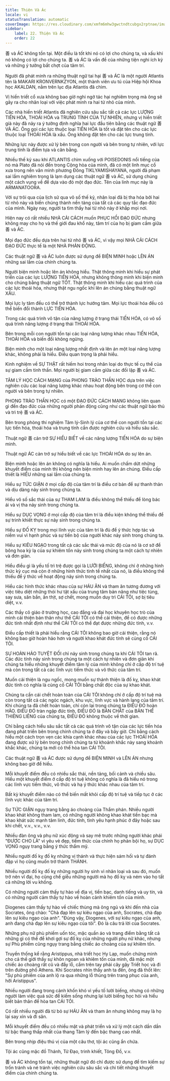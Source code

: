 ```yaml
---
title: Thiện Và Ác
locale: vi
statusTranslation: automatic
coverImage: https://res.cloudinary.com/xmfm6mhw3gwctndtcubgx2rptnae/image/upload/v1740337243/small_cover_educacion_fundamental_a051170f1c.webp
sidebar:
    label: 22. Thiện Và Ác
    order: 22
---
```

善 và ÁC không tồn tại. Một điều là tốt khi nó có lợi cho chúng ta, và xấu khi nó không có lợi cho chúng ta. 善 và ÁC là vấn đề của những tiện nghi ích kỷ và những ý tưởng bất chợt của tâm trí.

Người đã phát minh ra những thuật ngữ tai hại 善 và ÁC là một người Atlantis tên là MAKARI KRONVERNKZYON, một thành viên ưu tú của Hiệp hội Khoa học AKALDAN, nằm trên lục địa Atlantis đã chìm.

Vị hiền triết cổ xưa không bao giờ nghi ngờ tác hại nghiêm trọng mà ông sẽ gây ra cho nhân loại với việc phát minh ra hai từ nhỏ của mình.

Các nhà hiền triết Atlantis đã nghiên cứu sâu sắc tất cả các lực LƯỢNG TIẾN HÓA, THOÁI HÓA và TRUNG TÍNH CỦA TỰ NHIÊN, nhưng vị hiền triết già này đã nảy ra ý tưởng định nghĩa hai lực đầu tiên bằng các thuật ngữ 善 VÀ ÁC. Ông gọi các lực thuộc loại TIẾN HÓA là tốt và đặt tên cho các lực thuộc loại THOÁI HÓA là xấu. Ông không đặt tên cho các lực trung tính.

Những lực này được xử lý bên trong con người và bên trong tự nhiên, với lực trung tính là điểm tựa và cân bằng.

Nhiều thế kỷ sau khi ATLANTIS chìm xuống với POISEDONIS nổi tiếng của nó mà Plato đã nói đến trong Cộng hòa của mình, đã có một linh mục cổ xưa trong nền văn minh phương Đông TIKLYAMISHAYANA, người đã phạm sai lầm nghiêm trọng là lạm dụng các thuật ngữ 善 và ÁC, sử dụng chúng một cách vụng về để dựa vào đó một đạo đức. Tên của linh mục này là ARMANATOORA.

Với sự trôi qua của lịch sử qua vô số thế kỷ, nhân loại đã bị tha hóa bởi hai từ nhỏ này và biến chúng thành nền tảng của tất cả các quy tắc đạo đức của mình. Ngày nay, người ta tìm thấy hai từ nhỏ này ở khắp mọi nơi.

Hiện nay có rất nhiều NHÀ CẢI CÁCH muốn PHỤC HỒI ĐẠO ĐỨC nhưng không may cho họ và thế giới đau khổ này, tâm trí của họ bị giam cầm giữa 善 và ÁC.

Mọi đạo đức đều dựa trên hai từ nhỏ 善 và ÁC, vì vậy mọi NHÀ CẢI CÁCH ĐẠO ĐỨC thực tế là một NHÀ PHẢN ĐỘNG.

Các thuật ngữ 善 và ÁC luôn được sử dụng để BIỆN MINH hoặc LÊN ÁN những sai lầm của chính chúng ta.

Người biện minh hoặc lên án không hiểu. Thật thông minh khi hiểu sự phát triển của các lực LƯỢNG TIẾN HÓA, nhưng không thông minh khi biện minh cho chúng bằng thuật ngữ TỐT. Thật thông minh khi hiểu các quá trình của các lực thoái hóa, nhưng thật ngu ngốc khi lên án chúng bằng thuật ngữ XẤU.

Mọi lực ly tâm đều có thể trở thành lực hướng tâm. Mọi lực thoái hóa đều có thể biến đổi thành LỰC TIẾN HÓA.

Trong các quá trình vô tận của năng lượng ở trạng thái TIẾN HÓA, có vô số quá trình năng lượng ở trạng thái THOÁI HÓA.

Bên trong mỗi con người tồn tại các loại năng lượng khác nhau TIẾN HÓA, THOÁI HÓA và biến đổi không ngừng.

Biện minh cho một loại năng lượng nhất định và lên án một loại năng lượng khác, không phải là hiểu. Điều quan trọng là phải hiểu.

Kinh nghiệm về SỰ THẬT rất hiếm hoi trong nhân loại do thực tế cụ thể của sự giam cầm tinh thần. Mọi người bị giam cầm giữa các đối lập 善 và ÁC.

TÂM LÝ HỌC CÁCH MẠNG của PHONG TRÀO THẦN HỌC dựa trên việc nghiên cứu các loại năng lượng khác nhau hoạt động bên trong cơ thể con người và bên trong tự nhiên.

PHONG TRÀO THẦN HỌC có một ĐẠO ĐỨC CÁCH MẠNG không liên quan gì đến đạo đức của những người phản động cũng như các thuật ngữ bảo thủ và trì trệ 善 và ÁC.

Bên trong phòng thí nghiệm Tâm lý-Sinh lý của cơ thể con người tồn tại các lực tiến hóa, thoái hóa và trung tính cần được nghiên cứu và hiểu sâu sắc.

Thuật ngữ 善 cản trở SỰ HIỂU BIẾT về các năng lượng TIẾN HÓA do sự biện minh.

Thuật ngữ ÁC cản trở sự hiểu biết về các lực THOÁI HÓA do sự lên án.

Biện minh hoặc lên án không có nghĩa là hiểu. Ai muốn chấm dứt những khuyết điểm của mình thì không nên biện minh hay lên án chúng. Điều cấp thiết là HIỂU những sai lầm của chúng ta.

Hiểu sự TỨC GIẬN ở mọi cấp độ của tâm trí là điều cơ bản để sự thanh thản và dịu dàng nảy sinh trong chúng ta.

Hiểu vô số sắc thái của sự THAM LAM là điều không thể thiếu để lòng bác ái và vị tha nảy sinh trong chúng ta.

Hiểu sự DỤC VỌNG ở mọi cấp độ của tâm trí là điều kiện không thể thiếu để sự trinh khiết thực sự nảy sinh trong chúng ta.

Hiểu sự ĐỐ KỴ trong mọi lĩnh vực của tâm trí là đủ để ý thức hợp tác và niềm vui vì hạnh phúc và sự tiến bộ của người khác nảy sinh trong chúng ta.

Hiểu sự KIÊU NGẠO trong tất cả các sắc thái và mức độ của nó là cơ sở để bông hoa kỳ lạ của sự khiêm tốn nảy sinh trong chúng ta một cách tự nhiên và đơn giản.

Hiểu điều gì là yếu tố trì trệ được gọi là LƯỜI BIẾNG, không chỉ ở những hình thức kỳ cục mà còn ở những hình thức tinh tế nhất của nó, là điều không thể thiếu để ý thức về hoạt động nảy sinh trong chúng ta.

Hiểu các hình thức khác nhau của sự HÁU ĂN và tham ăn tương đương với việc tiêu diệt những thói hư tật xấu của trung tâm bản năng như tiệc tùng, say sưa, săn bắn, ăn thịt, sợ chết, mong muốn duy trì CÁI TÔI, sợ bị tiêu diệt, v.v.

Các thầy cô giáo ở trường học, cao đẳng và đại học khuyên học trò của mình cải thiện bản thân như thể CÁI TÔI có thể cải thiện, để có được những đức tính nhất định như thể CÁI TÔI có thể đạt được những đức tính, v.v.

Điều cấp thiết là phải hiểu rằng CÁI TÔI không bao giờ cải thiện, rằng nó không bao giờ hoàn hảo hơn và người khao khát đức tính sẽ củng cố CÁI TÔI.

SỰ HOÀN HẢO TUYỆT ĐỐI chỉ nảy sinh trong chúng ta khi CÁI TÔI tan rã. Các đức tính nảy sinh trong chúng ta một cách tự nhiên và đơn giản khi chúng ta hiểu những khuyết điểm tâm lý của mình không chỉ ở cấp độ trí tuệ mà còn trong tất cả các lĩnh vực tiềm thức và vô thức của tâm trí.

Muốn cải thiện là ngu ngốc, mong muốn sự thánh thiện là đố kỵ, khao khát đức tính có nghĩa là củng cố CÁI TÔI bằng chất độc của sự khao khát.

Chúng ta cần cái chết hoàn toàn của CÁI TÔI không chỉ ở cấp độ trí tuệ mà còn trong tất cả các ngóc ngách, khu vực, lĩnh vực và hành lang của tâm trí. Khi chúng ta đã chết hoàn toàn, chỉ còn lại trong chúng ta ĐIỀU ĐÓ hoàn HẢO. ĐIỀU ĐÓ tràn ngập đức tính, ĐIỀU ĐÓ là BẢN CHẤT của BẢN THỂ THIÊNG LIÊNG của chúng ta, ĐIỀU ĐÓ không thuộc về thời gian.

Chỉ bằng cách hiểu sâu sắc tất cả các quá trình vô tận của các lực tiến hóa đang phát triển bên trong chính chúng ta ở đây và bây giờ. Chỉ bằng cách hiểu một cách trọn vẹn các khía cạnh khác nhau của các lực THOÁI HÓA đang được xử lý bên trong chính chúng ta từ khoảnh khắc này sang khoảnh khắc khác, chúng ta mới có thể hòa tan CÁI TÔI.

Các thuật ngữ 善 và ÁC được sử dụng để BIỆN MINH và LÊN ÁN nhưng không bao giờ để hiểu.

Mỗi khuyết điểm đều có nhiều sắc thái, nền tảng, bối cảnh và chiều sâu. Hiểu một khuyết điểm ở cấp độ trí tuệ không có nghĩa là đã hiểu nó trong các lĩnh vực tiềm thức, vô thức và hạ ý thức khác nhau của tâm trí.

Bất kỳ khuyết điểm nào có thể biến mất khỏi cấp độ trí tuệ và tiếp tục ở các lĩnh vực khác của tâm trí.

Sự TỨC GIẬN ngụy trang bằng áo choàng của Thẩm phán. Nhiều người khao khát không tham lam, có những người không khao khát tiền bạc mà khao khát sức mạnh tâm linh, đức tính, tình yêu hạnh phúc ở đây hoặc sau khi chết, v.v., v.v., v.v.

Nhiều đàn ông và phụ nữ xúc động và say mê trước những người khác phái "ĐƯỢC CHO LÀ" vì yêu vẻ đẹp, tiềm thức của chính họ phản bội họ, sự DỤC VỌNG ngụy trang bằng ý thức thẩm mỹ.

Nhiều người đố kỵ đố kỵ những vị thánh và thực hiện sám hối và tự đánh đập vì họ cũng muốn trở thành THÁNH.

Nhiều người đố kỵ đố kỵ những người hy sinh vì nhân loại và sau đó, muốn trở nên vĩ đại, họ cũng chế giễu những người mà họ đố kỵ và ném vào họ tất cả những lời vu khống.

Có những người cảm thấy tự hào về địa vị, tiền bạc, danh tiếng và uy tín, và có những người cảm thấy tự hào về hoàn cảnh khiêm tốn của mình.

Diogenes cảm thấy tự hào về chiếc thùng mà ông ngủ và khi đến nhà của Socrates, ông chào: "Chà đạp lên sự kiêu ngạo của anh, Socrates, chà đạp lên sự kiêu ngạo của anh". "Đúng vậy, Diogenes, với sự kiêu ngạo của anh, anh đang chà đạp lên sự kiêu ngạo của tôi". Đó là câu trả lời của Socrates.

Những phụ nữ phù phiếm uốn tóc, mặc quần áo và trang điểm bằng tất cả những gì có thể để khơi gợi sự đố kỵ của những người phụ nữ khác, nhưng sự Phù phiếm cũng ngụy trang bằng chiếc áo choàng của sự khiêm tốn.

Truyền thống kể rằng Aristippus, nhà triết học Hy Lạp, muốn chứng minh cho cả thế giới thấy sự khôn ngoan và khiêm tốn của mình, đã mặc một chiếc áo choàng rất cũ và đầy lỗ, cầm trên tay phải cây gậy Triết học và đi trên đường phố Athens. Khi Socrates nhìn thấy anh ta đến, ông đã thốt lên: "Sự phù phiếm của anh lộ ra qua những lỗ thủng trên trang phục của anh, hỡi Aristippus".

Nhiều người đang trong cảnh khốn khó vì yếu tố lười biếng, nhưng có những người làm việc quá sức để kiếm sống nhưng lại lười biếng học hỏi và hiểu biết bản thân để hòa tan CÁI TÔI.

Có rất nhiều người đã từ bỏ sự HÁU ĂN và tham ăn nhưng không may là họ lại say xỉn và đi săn.

Mỗi khuyết điểm đều có nhiều mặt và phát triển và xử lý một cách dần dần từ bậc thang thấp nhất của thang Tâm lý đến bậc thang cao nhất.

Bên trong nhịp điệu thú vị của một câu thơ, tội ác cũng ẩn chứa.

Tội ác cũng mặc đồ Thánh, Tử Đạo, trinh khiết, Tông Đồ, v.v.

善 và ÁC không tồn tại, những thuật ngữ đó chỉ được sử dụng để tìm kiếm sự trốn tránh và né tránh việc nghiên cứu sâu sắc và chi tiết những khuyết điểm của chính chúng ta.

